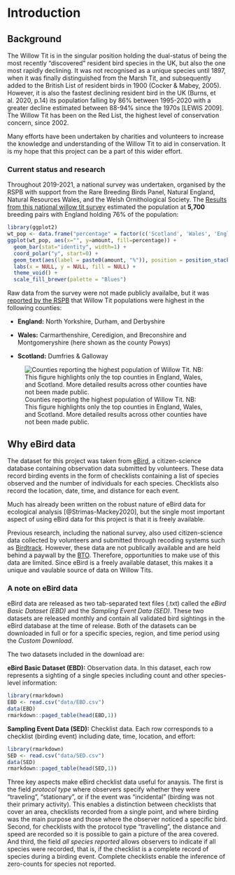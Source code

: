 # Introduction

## Background

The Willow Tit is in the singular position holding the dual-status of being the most recently "discovered" resident bird species in the UK, but also the one most rapidly declining. It was not recognised as a unique species until 1897, when it was finally distinguished from the Marsh Tit, and subsequently added to the British List of resident birds in 1900 (Cocker & Mabey, 2005). However, it is also the fastest declining resident bird in the UK (Burns, et al. 2020, p.14) its population falling by 86% between 1995-2020 with a greater decline estimated between 88-94% since the 1970s \[LEWIS 2009\]. The Willow Tit has been on the Red List, the highest level of conservation concern, since 2002.

Many efforts have been undertaken by charities and volunteers to increase the knowledge and understanding of the Willow Tit to aid in conservation. It is my hope that this project can be a part of this wider effort.

### Current status and research

Throughout 2019-2021, a national survey was undertaken, organised by the RSPB with support from the Rare Breeding Birds Panel, Natural England, Natural Resources Wales, and the Welsh Ornithological Society. The [Results from this national willow tit survey](https://community.rspb.org.uk/ourwork/b/science/posts/results-from-the-national-willow-tit-survey) estimated the population at **5,700** breeding pairs with England holding 76% of the population:

```r
library(ggplot2)
wt_pop <- data.frame("percentage" = factor(c('Scotland', 'Wales', 'England'), levels = c('Scotland', 'Wales', 'England')), "amount" = c(3, 21, 76))
ggplot(wt_pop, aes(x="", y=amount, fill=percentage)) +
  geom_bar(stat="identity", width=1) +
  coord_polar("y", start=0) + 
  geom_text(aes(label = paste0(amount, "%")), position = position_stack(vjust=0.5)) +
  labs(x = NULL, y = NULL, fill = NULL) + 
  theme_void() + 
  scale_fill_brewer(palette = "Blues")
```

Raw data from the survey were not made publicly availalbe, but it was [reported by the RSPB](https://community.rspb.org.uk/ourwork/b/science/posts/results-from-the-national-willow-tit-survey) that Willow Tit populations were highest in the following counties:

-   **England:** North Yorkshire, Durham, and Derbyshire

-   **Wales:** Carmarthenshire, Ceredigion, and Breconshire and Montgomeryshire (here shown as the county Powys)

-   **Scotland:** Dumfries & Galloway

::: {#fig-UKcounties}
![Counties reporting the highest population of Willow Tit. NB: This figure highlights only the top counties in England, Wales, and Scotland. More detailed results across other counties have not been made public.](figures/uk_counties.png)
:::


## Why eBird data

The dataset for this project was taken from [eBird](ebird.org), a citizen-science database containing observation data submitted by volunteers. These data record birding events in the form of checklists containing a list of species observed and the number of individuals for each species. Checklists also record the location, date, time, and distance for each event.

Much has already been written on the robust nature of eBird data for ecological analysis [@Strimas-Mackey2020], but the single most important aspect of using eBird data for this project is that it is freely available.

Previous research, including the national survey, also used citizen-science data collected by volunteers and submitted through recoding systems such as [Birdtrack](https://www.bto.org/our-science/projects/birdtrack). However, these data are not publically available and are held behind a paywall by the [BTO](bto.org). Therefore, opportunities to make use of this data are limited. Since eBird is a freely available dataset, this makes it a unique and vaulable source of data on Willow Tits.

### A note on eBird data

eBird data are released as two tab-separated text files (.txt) called the *eBird Basic Dataset (EBD)* and the *Sampling Event Data (SED)*. These two datasets are released monthly and contain all validated bird sightings in the eBird database at the time of release. Both of the datasets can be downloaded in full or for a specific species, region, and time period using the *Custom Download*.

The two datasets included in the download are:

**eBird Basic Dataset (EBD):** Observation data. In this dataset, each row represents a sighting of a single species including count and other species-level information:

```r

library(rmarkdown)
EBD <- read.csv("data/EBD.csv")
data(EBD)
rmarkdown::paged_table(head(EBD,1))
```


**Sampling Event Data (SED):** Checklist data. Each row corresponds to a checklist (birding event) including date, time, location, and effort:
```r

library(rmarkdown)
SED <- read.csv("data/SED.csv")
data(SED)
rmarkdown::paged_table(head(SED,1))
```


Three key aspects make eBird checklist data useful for anaysis. The first is the field *protocol type* where observers specify whether they were "traveling", "stationary", or if the event was "incidental" (birding was not their primary activity). This enables a distinction between checklists that cover an area, checklists recorded from a single point, and where birding was the main purpose and those where the observer noticed a specific bird. Second, for checklists with the protocol type "travelling", the distance and speed are recorded so it is possible to gain a picture of the area covered. And third, the field *all species reported* allows observers to indicate if all species were recorded, that is, if the checklist is a complete record of species during a birding event. Complete checklists enable the inference of zero-counts for species not reported.